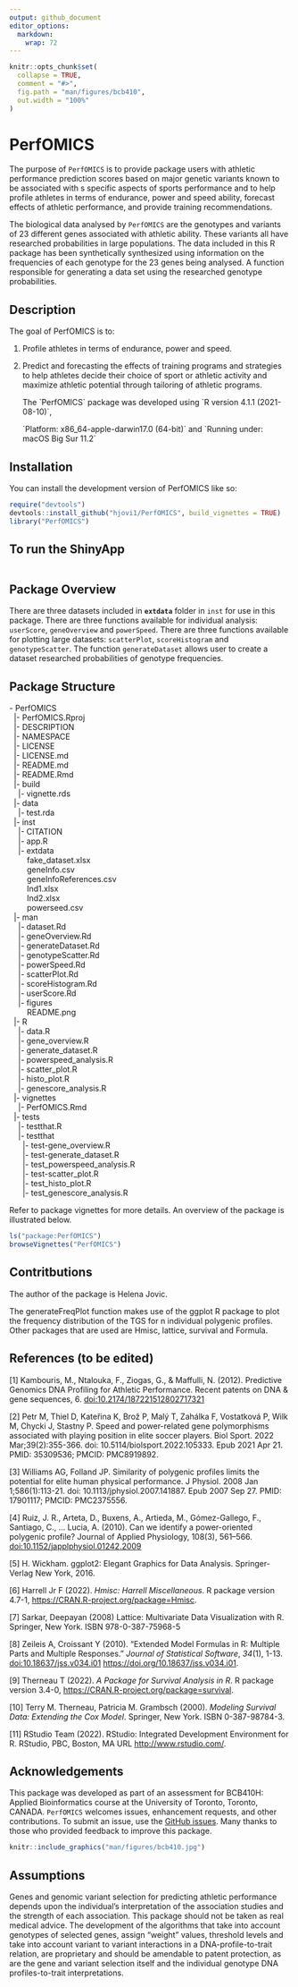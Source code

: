 ```yaml
---
output: github_document
editor_options: 
  markdown: 
    wrap: 72
---
```


<!-- README.md is generated from README.Rmd. Please edit that file -->

```r
knitr::opts_chunk$set(
  collapse = TRUE,
  comment = "#>",
  fig.path = "man/figures/bcb410",
  out.width = "100%"
)
```

# PerfOMICS

The purpose of `PerfOMICS` is to provide package users with athletic
performance prediction scores based on major genetic variants known to
be associated with s specific aspects of sports performance and to help
profile athletes in terms of endurance, power and speed ability,
forecast effects of athletic performance, and provide training
recommendations.

The biological data analysed by `PerfOMICS` are the genotypes and
variants of 23 different genes associated with athletic ability. These
variants all have researched probabilities in large populations. The
data included in this R package has been synthetically synthesized using
information on the frequencies of each genotype for the 23 genes being
analysed. A function responsible for generating a data set using the
researched genotype probabilities.

## Description

The goal of PerfOMICS is to:

1.  Profile athletes in terms of endurance, power and speed.

2.  Predict and forecasting the effects of training programs and
    strategies to help athletes decide their choice of sport or athletic
    activity and maximize athletic potential through tailoring of
    athletic programs.

    The \`PerfOMICS\` package was developed using \`R version 4.1.1
    (2021-08-10)\`,

    \`Platform: x86_64-apple-darwin17.0 (64-bit)\` and \`Running under:
    macOS Big Sur 11.2\`

## Installation

You can install the development version of PerfOMICS like so:

```r
require("devtools")
devtools::install_github("hjovi1/PerfOMICS", build_vignettes = TRUE)
library("PerfOMICS")
```

## To run the ShinyApp

```r

```

## Package Overview

There are three datasets included in **`extdata`** folder in `inst` for
use in this package. There are three functions available for individual
analysis: `userScore`, `geneOverview` and `powerSpeed`. There are three
functions available for plotting large datasets: `scatterPlot`,
`scoreHistogram` and `genotypeScatter`. The function `generateDataset`
allows user to create a dataset researched probabilities of genotype
frequencies.

## Package Structure

| - PerfOMICS
|   \|- PerfOMICS.Rproj
|   \|- DESCRIPTION
|   \|- NAMESPACE
|   \|- LICENSE
|   \|- LICENSE.md
|   \|- README.md
|   \|- README.Rmd
|   \|- build
|     \|- vignette.rds
|   \|- data
|     \|- test.rda
|   \|- inst
|     \|- CITATION
|     \|- app.R
|     \|- extdata
|         fake_dataset.xlsx
|         geneInfo.csv
|         geneInfoReferences.csv
|         Ind1.xlsx
|         Ind2.xlsx
|         powerseed.csv
|   \|- man
|     \|- dataset.Rd
|     \|- geneOverview.Rd
|     \|- generateDataset.Rd
|     \|- genotypeScatter.Rd
|     \|- powerSpeed.Rd
|     \|- scatterPlot.Rd
|     \|- scoreHistogram.Rd
|     \|- userScore.Rd
|     \|- figures
|         README.png
|   \|- R
|     \|- data.R
|     \|- gene_overview.R
|     \|- generate_dataset.R
|     \|- powerspeed_analysis.R
|     \|- scatter_plot.R
|     \|- histo_plot.R
|     \|- genescore_analysis.R
|   \|- vignettes
|     \|- PerfOMICS.Rmd
|   \|- tests
|     \|- testthat.R
|     \|- testthat
|       \|- test-gene_overview.R
|       \|- test-generate_dataset.R
|       \|- test_powerspeed_analysis.R
|       \|- test-scatter_plot.R
|       \|- test_histo_plot.R
|       \|- test_genescore_analysis.R

Refer to package vignettes for more details. An overview of the package
is illustrated below.

```r
ls("package:PerfOMICS")
browseVignettes("PerfOMICS")
```

## Contritbutions

The author of the package is Helena Jovic.

The generateFreqPlot function makes use of the ggplot R package to plot
the frequency distribution of the TGS for n individual polygenic
profiles. Other packages that are used are Hmisc, lattice, survival and
Formula.

## References (to be edited)

[1] Kambouris, M., Ntalouka, F., Ziogas, G., & Maffulli, N. (2012).
Predictive Genomics DNA Profiling for Athletic Performance. Recent
patents on DNA & gene sequences, 6. <doi:10.2174/187221512802717321>

[2] Petr M, Thiel D, Kateřina K, Brož P, Malý T, Zahálka F, Vostatková
P, Wilk M, Chycki J, Stastny P. Speed and power-related gene
polymorphisms associated with playing position in elite soccer players.
Biol Sport. 2022 Mar;39(2):355-366. doi: 10.5114/biolsport.2022.105333.
Epub 2021 Apr 21. PMID: 35309536; PMCID: PMC8919892.

[3] Williams AG, Folland JP. Similarity of polygenic profiles limits the
potential for elite human physical performance. J Physiol. 2008 Jan
1;586(1):113-21. doi: 10.1113/jphysiol.2007.141887. Epub 2007 Sep 27.
PMID: 17901117; PMCID: PMC2375556.

[4] Ruiz, J. R., Arteta, D., Buxens, A., Artieda, M., Gómez-Gallego, F.,
Santiago, C., \... Lucia, A. (2010). Can we identify a power-oriented
polygenic profile? Journal of Applied Physiology, 108(3), 561--566.
<doi:10.1152/japplphysiol.01242.2009>

[5] H. Wickham. ggplot2: Elegant Graphics for Data Analysis.
Springer-Verlag New York, 2016.

[6] Harrell Jr F (2022). *Hmisc: Harrell Miscellaneous*. R package
version 4.7-1, <https://CRAN.R-project.org/package=Hmisc>.

[7] Sarkar, Deepayan (2008) Lattice: Multivariate Data Visualization
with R. Springer, New York. ISBN 978-0-387-75968-5

[8] Zeileis A, Croissant Y (2010). "Extended Model Formulas in R:
Multiple Parts and Multiple Responses." *Journal of Statistical
Software*, *34*(1), 1-13. <doi:10.18637/jss.v034.i01>
<https://doi.org/10.18637/jss.v034.i01>.

[9] Therneau T (2022). *A Package for Survival Analysis in R*. R package
version 3.4-0, <https://CRAN.R-project.org/package=survival>.

[10] Terry M. Therneau, Patricia M. Grambsch (2000). *Modeling Survival
Data: Extending the Cox Model*. Springer, New York. ISBN 0-387-98784-3.

[11] RStudio Team (2022). RStudio: Integrated Development Environment
for R. RStudio, PBC, Boston, MA URL <http://www.rstudio.com/>.

## **Acknowledgements**

This package was developed as part of an assessment for BCB410H: Applied
Bioinformatics course at the University of Toronto, Toronto, CANADA.
`PerfOMICS` welcomes issues, enhancement requests, and other
contributions. To submit an issue, use the [GitHub
issues](https://github.com/hjovi1/PerfOMICS/issues). Many thanks to
those who provided feedback to improve this package.\

```r
knitr::include_graphics("man/figures/bcb410.jpg")
```

## Assumptions

Genes and genomic variant selection for predicting athletic performance
depends upon the individual's interpretation of the association studies
and the strength of each association. This package should not be taken
as real medical advice. The development of the algorithms that take into
account genotypes of selected genes, assign "weight" values, threshold
levels and take into account variant to variant interactions in a
DNA-profile-to-trait relation, are proprietary and should be amendable
to patent protection, as are the gene and variant selection itself and
the individual genotype DNA profiles-to-trait interpretations.
